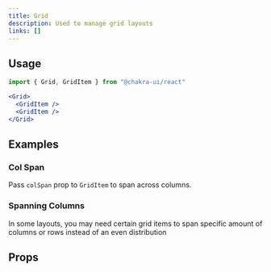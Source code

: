 ```yaml
---
title: Grid
description: Used to manage grid layouts
links: []
---
```


<ExampleTabs name="grid-basic" />

## Usage

```jsx
import { Grid, GridItem } from "@chakra-ui/react"
```

```jsx
<Grid>
  <GridItem />
  <GridItem />
</Grid>
```

## Examples

### Col Span

Pass `colSpan` prop to `GridItem` to span across columns.

<ExampleTabs name="grid-with-col-span" />

### Spanning Columns

In some layouts, you may need certain grid items to span specific amount of
columns or rows instead of an even distribution

<ExampleTabs name="grid-spanning-columns" />

## Props

<PropTable component="Grid" part="Grid" />
